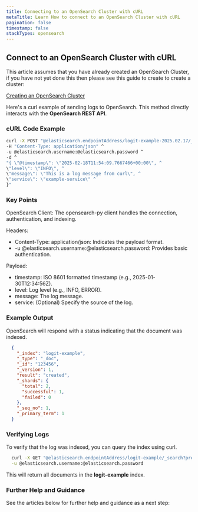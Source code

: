 ```yaml
---
title: Connecting to an OpenSearch Cluster with cURL
metaTitle: Learn How to connect to an OpenSearch Cluster with cURL
pagination: false
timestamp: false
stackTypes: opensearch
---
```


## Connect to an OpenSearch Cluster with cURL

This article assumes that you have already created an OpenSearch Cluster, if you have not yet done this then 
please see this guide to create to create a cluster:

[Creating an OpenSearch Cluster](creating-opensearch-cluster.mdx)

Here's a curl example of sending logs to OpenSearch. This method directly interacts with the __OpenSearch REST API__.

<Steps>

### cURL Code Example

  ```cmd copy /@elasticsearch.endpointAddress/ /@elasticsearch.username/ /@elasticsearch.password/
  curl -X POST "@elasticsearch.endpointAddress/logit-example-2025.02.17/_doc/" ^
  -H "Content-Type: application/json" ^
  -u @elasticsearch.username:@elasticsearch.password ^
  -d ^
  "{ \"@timestamp\": \"2025-02-18T11:54:09.7667466+00:00\", ^
  \"level\": \"INFO\", ^
  \"message\": \"This is a log message from curl\", ^
  \"service\": \"example-service\" ^
  }"
  ```
  
  ### Key Points

  OpenSearch Client: The opensearch-py client handles the connection, authentication, and indexing.

  Headers:
  * Content-Type: application/json: Indicates the payload format.
  * -u @elasticsearch.username:@elasticsearch.password: Provides basic authentication.

  Payload:
  * timestamp: ISO 8601 formatted timestamp (e.g., 2025-01-30T12:34:56Z).
  * level: Log level (e.g., INFO, ERROR).
  * message: The log message.
  * service: (Optional) Specify the source of the log.

  ### Example Output

  OpenSearch will respond with a status indicating that the document was indexed.

  ```json
    {
      "_index": "logit-example",
      "_type": "_doc",
      "_id": "123456",
      "_version": 1,
      "result": "created",
      "_shards": {
        "total": 2,
        "successful": 1,
        "failed": 0
      },
      "_seq_no": 1,
      "_primary_term": 1
    }
  ```

  ### Verifying Logs

  To verify that the log was indexed, you can query the index using curl.

  ```bash copy /@elasticsearch.endpointAddress/ /@elasticsearch.username/ /@elasticsearch.password/
    curl -X GET "@elasticsearch.endpointAddress/logit-example/_search?pretty=true" \
    -u @elasticsearch.username:@elasticsearch.password
  ```

  This will return all documents in the __logit-example__ index.

  ### Further Help and Guidance

  See the articles below for further help and guidance as a next step:

</Steps>
